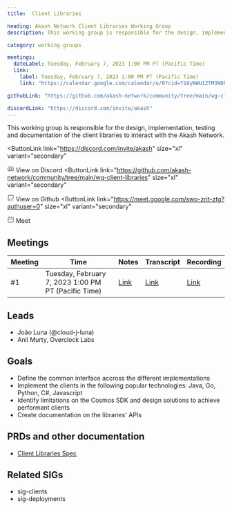 ```yaml
---
title:  Client Libraries 

heading: Akash Network Client Libraries Working Group
description: This working group is responsible for the design, implementation, testing and documentation of the client libraries to interact with the Akash Network.

category: working-groups

meetings:
  dateLabel: Tuesday, February 7, 2023 1:00 PM PT (Pacific Time)
  link:
    label: Tuesday, February 7, 2023 1:00 PM PT (Pacific Time)
    link: "https://calendar.google.com/calendar/u/0?cid=Y18yNWU1ZTM3NDhlNGM0YWI3YTU1ZjQxZmJjNWViZWJjYzBhMDNiNDBmYjAyODc4NWYxNDE1OWJmYWViZWExMmUyQGdyb3VwLmNhbGVuZGFyLmdvb2dsZS5jb20"

githubLink: "https://github.com/akash-network/community/tree/main/wg-client-libraries"

discordLink: "https://discord.com/invite/akash"
---
```





This working group is responsible for the design, implementation, testing and documentation of the client libraries to interact with the Akash Network.

<div class="flex flex-col lg:flex-row lg:items-center gap-6"  >


<ButtonLink 
link="https://discord.com/invite/akash"
  size="xl"
  variant="secondary"
>
<svg class="mr-1"   width="16" height="16" viewBox="0 0 16 16" fill="none" xmlns="http://www.w3.org/2000/svg"><path d="M3.66406 10.666C6.9974 12.3327 8.9974 12.3327 12.3307 10.666" stroke="#808080" stroke-width="1.5" stroke-linecap="round" stroke-linejoin="round"/><path d="M10.3333 11.666L11 12.9993C11 12.9993 13.7809 12.1138 14.6667 10.666C14.6667 9.99935 15.0201 5.23494 12.6667 3.66602C11.6667 2.99935 10 2.66602 10 2.66602L9.33333 3.99935H8" stroke="#808080" stroke-width="1.5" stroke-linecap="round" stroke-linejoin="round"/><path d="M5.68229 11.666L5.01563 12.9993C5.01563 12.9993 2.23474 12.1138 1.34896 10.666C1.34896 9.99935 0.995565 5.23494 3.34896 3.66602C4.34896 2.99935 6.01563 2.66602 6.01563 2.66602L6.68229 3.99935H8.01562" stroke="#808080" stroke-width="1.5" stroke-linecap="round" stroke-linejoin="round"/><path d="M5.66406 9.33268C5.11178 9.33268 4.66406 8.73573 4.66406 7.99935C4.66406 7.26297 5.11178 6.66602 5.66406 6.66602C6.21635 6.66602 6.66406 7.26297 6.66406 7.99935C6.66406 8.73573 6.21635 9.33268 5.66406 9.33268Z" stroke="#808080" stroke-width="1.5" stroke-linecap="round" stroke-linejoin="round"/><path d="M10.3359 9.33268C9.78365 9.33268 9.33594 8.73573 9.33594 7.99935C9.33594 7.26297 9.78365 6.66602 10.3359 6.66602C10.8882 6.66602 11.3359 7.26297 11.3359 7.99935C11.3359 8.73573 10.8882 9.33268 10.3359 9.33268Z" stroke="#808080" stroke-width="1.5" stroke-linecap="round" stroke-linejoin="round"/>
</svg>
View on Discord
</ButtonLink>
<ButtonLink 
link="https://github.com/akash-network/community/tree/main/wg-client-libraries"
  size="xl"
  variant="secondary"
>
<svg  class="mr-1" width="16" height="16" viewBox="0 0 16 16" fill="none" xmlns="http://www.w3.org/2000/svg"><g clip-path="url(#clip0_2201_20876)"><path d="M10.6693 14.6852V12.7718C10.6943 12.454 10.6514 12.1344 10.5433 11.8344C10.4353 11.5344 10.2646 11.2608 10.0427 11.0318C12.136 10.7985 14.336 10.0052 14.336 6.36518C14.3358 5.4344 13.9778 4.53931 13.336 3.86518C13.6399 3.05085 13.6184 2.15075 13.276 1.35185C13.276 1.35185 12.4893 1.11851 10.6693 2.33851C9.14133 1.92439 7.53065 1.92439 6.00266 2.33851C4.18266 1.11851 3.39599 1.35185 3.39599 1.35185C3.05357 2.15075 3.03208 3.05085 3.33599 3.86518C2.68941 4.54431 2.331 5.44749 2.33599 6.38518C2.33599 9.99851 4.53599 10.7918 6.62932 11.0518C6.40999 11.2785 6.24083 11.5488 6.13286 11.8451C6.02489 12.1415 5.98053 12.4572 6.00266 12.7718V14.6852" stroke="#808080" stroke-width="1.5" stroke-linecap="round" stroke-linejoin="round"/><path d="M6.0026 13.3516C4.0026 14.0004 2.33594 13.3516 1.33594 11.3516" stroke="#808080" stroke-width="1.5" stroke-linecap="round" stroke-linejoin="round"/></g><defs><clipPath id="clip0_2201_20876"><rect width="16" height="16" fill="white"/></clipPath></defs></svg>
View on Github
</ButtonLink>
<ButtonLink 
link="https://meet.google.com/swo-zrit-ztg?authuser=0"
  size="xl"
  variant="secondary"
>
<svg  class="mr-1"  width="16" height="16" viewBox="0 0 16 16" fill="none" xmlns="http://www.w3.org/2000/svg"><path d="M10 2.66732V1.33398M10 2.66732V4.00065M10 2.66732H7M2 6.66732V12.6673C2 13.4037 2.59695 14.0007 3.33333 14.0007H12.6667C13.4031 14.0007 14 13.4037 14 12.6673V6.66732H2Z" stroke="#808080" stroke-width="1.5" stroke-linecap="round" stroke-linejoin="round"/><path d="M2 6.66602V3.99935C2 3.26297 2.59695 2.66602 3.33333 2.66602H4.66667" stroke="#808080" stroke-width="1.5" stroke-linecap="round" stroke-linejoin="round"/><path d="M4.66406 1.33398V4.00065" stroke="#808080" stroke-width="1.5" stroke-linecap="round" stroke-linejoin="round"/><path d="M14.0026 6.66602V3.99935C14.0026 3.26297 13.4057 2.66602 12.6693 2.66602H12.3359" stroke="#808080" stroke-width="1.5" stroke-linecap="round" stroke-linejoin="round"/></svg>
Meet
</ButtonLink>


</div>




## Meetings




| Meeting | Time | Notes | Transcript | Recording
| --- | --- | --- | --- | --- |
| #1 | Tuesday, February 7, 2023 1:00 PM PT (Pacific Time) | [Link](https://github.com/akash-network/community/blob/main/wg-client-libraries/meetings/001-2023-02-07.md)  | [Link](https://github.com/akash-network/community/blob/main/wg-client-libraries/meetings/001-2023-02-07.md#transcript) | [Link](https://yjnhucpjmpbftxcrx7eozj3vhxpwrbjhqfw3t5a3kluwfsach2rq.arweave.net/wlp6CeljwlncUb_I7Kd1Pd9ohSeBbbn0G1LpYsgCPqM)


## Leads

- João Luna (@cloud-j-luna)
- Anil Murty, Overclock Labs



## Goals

- Define the common interface accross the different implementations
- Implement the clients in the following popular technologies: Java, Go, Python, C#, Javascript
- Identify limitations on the Cosmos SDK and design solutions to achieve performant clients
- Create documentation on the libraries' APIs


## PRDs and other documentation
- [Client Libraries Spec](https://github.com/akash-network/community/pull/8)


## Related SIGs

- sig-clients
- sig-deployments
